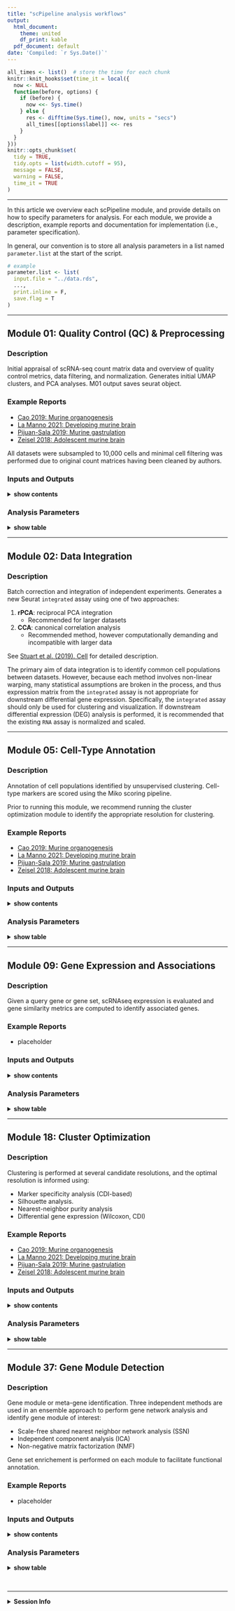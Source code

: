 ```yaml
---
title: "scPipeline analysis workflows"
output:
  html_document:
    theme: united
    df_print: kable
  pdf_document: default
date: 'Compiled: `r Sys.Date()`'
---
```


```r
all_times <- list()  # store the time for each chunk
knitr::knit_hooks$set(time_it = local({
  now <- NULL
  function(before, options) {
    if (before) {
      now <<- Sys.time()
    } else {
      res <- difftime(Sys.time(), now, units = "secs")
      all_times[[options$label]] <<- res
    }
  }
}))
knitr::opts_chunk$set(
  tidy = TRUE,
  tidy.opts = list(width.cutoff = 95),
  message = FALSE,
  warning = FALSE,
  time_it = TRUE
)
```

---

In this article we overview each scPipeline module, and provide details on how to specify parameters for analysis. For each module, we provide a description, example reports and documentation for implementation (i.e., parameter specification). 

In general, our convention is to store all analysis parameters in a list named `parameter.list` at the start of the script.

```r
# example
parameter.list <- list(
  input.file = "../data.rds",
  ...,
  print.inline = F,
  save.flag = T
)
```

---

## Module 01: Quality Control (QC) & Preprocessing

### Description
Initial appraisal of scRNA-seq count matrix data and overview of quality control metrics, data filtering, and normalization.  Generates initial UMAP clusters, and PCA analyses. M01 output saves seurat object. 

### Example Reports

- [Cao 2019: Murine organogenesis](Reports/M01_QC_demo_cao2019_10000cells_240122.html)
- [La Manno 2021: Developing murine brain](Reports/M01_QC_demo_manno_10000cells_240122.html)
- [Pijuan-Sala 2019: Murine gastrulation](Reports/M01_QC_demo_ps_10000cells_240122.html) 
- [Zeisel 2018: Adolescent murine brain](Reports/M01_QC_demo_zeisel_10000cells_240122.html)
    
All datasets were subsampled to 10,000 cells and minimal cell filtering was performed due to original count matrices having been cleaned by authors. 

### Inputs and Outputs

<details><summary>**show contents**</summary>

<u>Inputs</u>

Any of the following data formats is expected as an input:

- **Seurat object**: must contain RNA assay with gene x cell count matrix
- **Cell Ranger output**: folder must contain `barcodes.tsv`, `genes.tsv`, `matrix.mtx`
- **gene x cell count matrix**

<u>Outputs</u>

- **Seurat object** (.Rdata file)
- **Analysis report** (.HTML file)

</details>

### Analysis Parameters

 <details><summary>**show table**</summary>

Parameter |Description |Argument
--| ---------- | ------
**input.object** | path to seurat object | character
**input.cell_ranger** | path to folder containing cell ranger output | character
**input.matrix** | path gene x cell count matrix (.tsv, .csv format) | character
**save.flag** | save Seurat object from current analysis | logical
**output.object.directory** | path to folder in which to save Seurat object | character
**output.object.file** | name of file to which Seurat object is saved. Must have ".Rdata" suffix (e.g., 'object.Rdata') | character
**subsample.n** | value specifying how many cells to sub sample. Set to NA if none. | numeric
**cluster.resolution** | value of the resolution parameter passed to `Seurat::FindClusters(...)`. Use a value above (below) 1.0 if you want to obtain a larger (smaller) number of communities. Default is 1. | numeric
**gene.upperlimit** | Upper limit of genes per cell. Value between [0, Inf], but more than `gene.lowerlimit`. Any cells exceeding this threshold are filtered out. Default is 9000. | numeric
**gene.lowerlimit** | Lower limit of genes per cell. Value between [0, Inf], but less than `gene.upperlimit`. Any cells below this threshold are filtered out. Default is 200. | numeric
**mt.upperlimit** | Upper limit of mitochondrial content per cell. Value between [0, 100]. Cells exceeding this threshold are filtered out. Default is 10. | numeric
**unmatched.rate.filter.flag** | Logical specifying whether to filtered cells using unmatched rates. Default is TRUE. 
**vars2regress** | Variables to regress out during scaling step. Default is 'percent.mt'. | vector of character(s)
**correct.artifact** | identify artifact cells and omit from dimensional reduction. Default is TRUE. | logical 
**feature.select.method** | Feature selection method for dimensional reduction.| - hvg (default): highly-variable genes <br>- deviance
**scale.method** | Expression scaling method. | - sct (default): SCTransform residuals <br>- null_residuals
**pca.method** | principal component analysis method. | - pca (default) <br>- glmpca
**pca.component.select.method** | method for selecting number of principal components for clustering and UMAP embedding. | - cum_var (default) <br>- elbow
**pca.var.threshold** | value between [0, 1] specifying cumulative variance explained by pca. Ignored if `pca.component.select.method` is not 'cum_var'. | numeric 
**conserve.memory** | If TRUE, the residual matrix for all genes computed using SCTransform is never created in full; useful for large data sets, but will take longer to run. Default is FALSE | logical 
**species.filter.flag** | Logical specifying whether to filter species. Default is FALSE. | logical 
**species.include** | Specify which species to retain in analysis. Ignored if `species.filter.flag` is FALSE | - Hs: human <br>- Mm: murine
**nworkers** | Number of workers used for parallel implementation of SCTransform. Default is 1. | numeric
**save.pdf** | Logical specifying whether to save figures and tables in separate directory. | logical
**print.inline** | print figures after each code chunk. Recommended if running script chunk-by-chunk. Default is FALSE. | logical
**developer** | Developer mode. Default is FALSE. | logical

</details>

---

## Module 02: Data Integration

### Description
Batch correction and integration of independent experiments. Generates a new Seurat `integrated` assay using one of two approaches:

1. **rPCA**: reciprocal PCA integration 
    * Recommended for larger datasets
2. **CCA**: canonical correlation analysis
    * Recommended method, however computationally demanding and incompatible with larger data

See [Stuart et al. (2019). Cell](https://www.cell.com/cell/fulltext/S0092-8674(19)30559-8) for detailed description. 

The primary aim of data integration is to identify common cell populations between datasets. However, because each method involves non-linear warping, many statistical assumptions are broken in the process, and thus expression matrix from the `integrated` assay is not appropriate for downstream differential gene expression. Specifically, the `integrated` assay should only be used for clustering and visualization. If downstream differential expression (DEG) analysis is performed, it is recommended that the existing `RNA` assay is normalized and scaled. 

---

## Module 05: Cell-Type Annotation

### Description
Annotation of cell populations identified by unsupervised clustering. Cell-type markers are scored using the Miko scoring pipeline. 

Prior to running this module, we recommend running the cluster optimization module to identify the appropriate resolution for clustering. 

### Example Reports

- [Cao 2019: Murine organogenesis](Reports/M05_CellAnnotation_demo_cao2019_10000cells_240122.html)
- [La Manno 2021: Developing murine brain](Reports/M05_CellAnnotation_demo_manno_10000cells_240122.html)
- [Pijuan-Sala 2019: Murine gastrulation](Reports/M05_CellAnnotation_demo_ps_10000cells_240122.html) 
- [Zeisel 2018: Adolescent murine brain](Reports/M05_CellAnnotation_demo_zeisel_10000cells_240122.html)

### Inputs and Outputs

<details><summary>**show contents**</summary>

<u>Inputs</u>

- **Seurat object** (.Rds or .RData file)

<u>Outputs</u>

- **Analysis report** (.HTML file)

</details>

### Analysis Parameters

 <details>
  <summary>**show table**</summary>

Parameter |Description |Argument
--| ---------- | ------
**input.file** | path to seurat object | character
**external.markers** | cell-type markers used for annotation | named list; names are cell-types, entries are genes. <br>E.g., list(cell_A = c("gene1", "gene2", "gene3"), cell_B = c("gene4", "gene5", "gene6"))
**internal.markers** | name of scMiko internal gene set(s). Run `names(geneSets)` for list of available gene sets. | character
**marker.filter** | filter marker sets using `grepl` pattern matching. E.g., Manno2021 for all La Manno 2021 atlas-derived markers in `Cell_Catalogy` stored in scMiko `geneSets`. | character
**coherence.threshold** | value of minimum gene set coherence. Gene sets with coherence scores below this threshold are disqualified from consideration. Value must be between [0,1]. Default is 0.8. | numeric
**p.threshold** | p-value significance threshold. Value between [0,1]. Default is 0.05. | numeric
**frequent.filter.threshold** | path to seurat object | character
**filter.frequent.fliers** | path to seurat object | character
**min.representation** | minimum fraction of genes required for gene set consideration. If fraction of genes present in seurat object is below this threshold, gene set is disqualified. Value between [0,1]. Default is 0.5. | numeric
**cluster.resolution** | value of the resolution parameter passed to `Seurat::FindClusters(...)`. Use a value above (below) 1.0 if you want to obtain a larger (smaller) number of communities. Default is 1. | numeric
**fdr.correction** | apply Benjamini & Hochberg correction | logical
**clean.clusters** | filter cells that exceed 3 median absolute deviations from cluster center in UMAP coordinate space. Default is FALSE. | logical
**max.cells** | max number of cells used in Miko scoring pipeline. Default is 20000. | numeric
**subsample_factor** | value specifying fraction of cells to sub sample. Value between [0,1] | numeric
**min.geneset.size** | maximal gene set size. Default is 200. | numeric
**max.geneset.size** | minimal gene set size. Default is 3. | numeric
**pathway.db** | database used for functional annotation of gene sets |- GO <br>- Bader
**n.workers** | number of workers used for parallel implementation. Default is `parallel::detectCores()`. | numeric
**save.pdf** | save figures and tables. | logical
**show.top.n.gene.panels** | max number of gene sets per cluster to show in report. Default is 5 | numeric
**max.gene.panels.allowed** | max number of overall gene sets to show in report. Default is 75 | numeric
**print.inline** | print figures after each code chunk. Recommended if running script chunk-by-chunk. Default is FALSE. | logical
**update.log** | update analysis log. Ignored if developer = F. | logical
**rprofile.dir** | look for input file in path specified in .Rprofile. Default is FALSE. | logical
**developer** | Developer mode. Default is FALSE. | logical

</details>

---

## Module 09: Gene Expression and Associations

### Description
Given a query gene or gene set, scRNAseq expression is evaluated and gene similarity metrics are computed to identify associated genes. 

### Example Reports

- placeholder

### Inputs and Outputs

<details><summary>**show contents**</summary>

<u>Inputs</u>

- **Seurat object** (.Rds or .RData file)

<u>Outputs</u>

- **Analysis report** (.HTML file)

</details>

### Analysis Parameters

 <details>
  <summary>**show table**</summary>

Parameter |Description |Argument
--| ---------- | ------
**input.file** | path to seurat object | character
**features** | features used for analysis. <br>If `feature.format` = 1, `features` must be vector of features present in seurat object (e.g., c("PRRX1", "TCF4")). <br>If `feature.format` = 2, `features` must be name of column spreadsheet containing features (e.g., "HALLMARK_genes"). <br>If `feature.format` = 3, `features` argument is ignored.
**feature.format** | format of features provided by user. | - 0: user-provided genes <br>- 1: features are stored in spreadsheet. <br>- 2: discovery mode. 
**feature.csv.path** | Path to spreadsheet containing features. Required if using `feature.format` = 1. For intended use, features in spreadsheet must be organized in columns that can be referenced by the column header using the `features` argument. | character
**discovery.method** | Differential expression algorithm used in discovery mode (`feature.format` = 2) | - Wilcoxon: Identifies DEGs using Wilcoxon Rank Sum test genes <br>- CDI: Identifies DEGs using co-dependency test <br>- Gini: Identifies group-specific features using gini inequality index 
**discovery.pct.min** | Features that are expressed below this value are omitted from differential expression analysis.  Range between [0,1], 0.1 is recommended. Required only if `feature.format` = 2.  | numeric
**discovery.group.by** | Name of object meta data field to group cells by when performing differential expression. E.g., "seurat_clusters". Required only if `feature.format` = 2.  | character
**discovery.top.n** | path to seurat object | character
**discovery.max.n** | minimum fraction of genes required for gene set consideration. If fraction of genes present in seurat object is below this threshold, gene set is disqualified. Value between [0,1]. Default is 0.5. | numeric
**as.module** | aggregate features into single meta-program. Default is FALSE. | logical
**cor.method** | feature association method | - pearson: Pearson correlation  <br>- spearman: Spearman correlation  <br>- rho_p: Proportionality constant <br>- cdi: co-dependency index
**cor.top.n** | Number of top associated features to show. 70 is recommended. | numeric
**cor.which.data** | aslot to use for feature association analysis. "data" is recommended. | - data  <br>- scale
**cor.min.expr** | Features that are expressed below this value are omitted from feature association analysis. Range between [0,1], 0.025-0.1 is recommended. | numeric
**general.cluster.resolution** | Value of the resolution parameter, use a value above 1.0 if you want to obtain a larger number of communities. | numeric
**general.subsample.factor** | Value between [0,1] specifying fraction of cells to subsample. Use 1 for no subsampling.  | numeric
**general.subset** | Subset Seurat object according to specified meta data field. Only specified meta data entries are retained, while remaining of data is omitted. Set as "no.subset" for not subsetting. | data frame specifying which field (`df$field`) to subset on, and which field entries to retain (`df$subgroups`)
**general.clean.clusters** | omit cells exceeding 3 median absolute deviations from cluster center in UMAP coordinate space. | logical
**general.save.pdf** | save figures and tables | logical
**general.print.inline** | print figures after each code chunk. Recommended if running script chunk-by-chunk. Default is FALSE. | logical
**general.rprofile.dir** | look for input file in path specified in .Rprofile. Default is FALSE. | logical
**general.barcode.recode** | Named list where names are new labels, and entries are old labels. If is provided for old labels, treated as wild card. e.g. list(in.vitro = c("invitro), in.vivo = NA). See `scMiko::recordBarcode(...)` for details. | Named list where names are new labels, and entries are old labels. 
**expression.do.hex** | show UMAP expression using schex. Default is FALSE | logical
**n.workers** | number of workers used for parallel implementation. Set to 1 for non-parallel run. | numeric
**developer** | Developer mode. Default is FALSE. | logical

</details>

---

## Module 18: Cluster Optimization

### Description

Clustering is performed at several candidate resolutions, and the optimal resolution is informed using:

- Marker specificity analysis (CDI-based)
- Silhouette analysis.
- Nearest-neighbor purity analysis
- Differential gene expression (Wilcoxon, CDI)

### Example Reports

- [Cao 2019: Murine organogenesis](Reports/M18_ClusterOptimization_cao2019_10000cells_240122.html)
- [La Manno 2021: Developing murine brain](Reports/M18_ClusterOptimization_manno_10000cells_240122.html)
- [Pijuan-Sala 2019: Murine gastrulation](Reports/M18_ClusterOptimization_ps_10000cells_240122.html) 
- [Zeisel 2018: Adolescent murine brain](Reports/M18_ClusterOptimization_zeisel_10000cells_240122.html)

### Inputs and Outputs

<details><summary>**show contents**</summary>

<u>Inputs</u>

- **Seurat object** (.Rds or .RData file)

<u>Outputs</u>

- **Analysis report** (.HTML file)

</details>

### Analysis Parameters

 <details>
  <summary>**show table**</summary>

Parameter |Description |Argument
--| ---------- | ------
**input.file** | path to seurat object | character
**cluster.resolution** | range of resolution values used for evaluating candidate cluster configurations. Recommended = c(0.05, 0.1, 0.2, 0.3, 0.4, 0.5,  0.75,  1, 1.25, 1.5, 1.75, 2, 3) | vector of numeric(s)
**lfc.threshold** | log-fold change threshold used in differential-expression analysis. 0.5 is recommended. | numeric 
**fdr.threshold** | fdr-value significance threshold. Value between [0,1]. Default is 0.05.  | numeric
**group.singletons** | Group singletons into nearest cluster. If FALSE, assign all singletons to a "singleton" group. For certain difficult-to-cluster data sets, `group.singletons` = FALSE may yield faster results. Default is FALSE | logical
**print.inline** | print figures after each code chunk. Recommended if running script chunk-by-chunk. Default is FALSE. | logical
**subsample_factor** | Value between [0,1] specifying fraction of cells to subsample. Use 1 for no subsampling.  | numeric
**subsample_n** | value specifying how many cells to sub sample. Set to NA if none. | numeric
**n.workers** | number of workers used for parallel implementation. `parallel::detectCores()` is recommended. | numeric
**only.pos** | only included genes with logFC > 0. Default is TRUE. | logical
**save.pdf** | save figures and tables | logical
**update.log** | update analysis log. Ignored if developer = F. | logical
**rprofile.dir** | look for input file in path specified in .Rprofile. Default is FALSE. | logical
**developer** |Developer mode. Default is FALSE. | logical

</details>

---

## Module 37: Gene Module Detection

### Description

Gene module or meta-gene identification. Three independent methods are used in an ensemble approach to perform gene network analysis and identify gene module of interest:

- Scale-free shared nearest neighbor network analysis (SSN)
- Independent component analysis (ICA)
- Non-negative matrix factorization (NMF)

Gene set enrichement is performed on each module to facilitate functional annotation. 

### Example Reports

- placeholder

### Inputs and Outputs

<details><summary>**show contents**</summary>

<u>Inputs</u>

- **Seurat object** (.Rds or .RData file)

<u>Outputs</u>

- **Analysis report** (.HTML file)

</details>

### Analysis Parameters

 <!-- expr, hvg, deviance (Default is expr) -->
 
 <details>
  <summary>**show table**</summary>
  
Parameter |Description |Argument
--| ---------- | ------
**input.file** | path to seurat object | character
**cluster.resolution** | Value of the resolution parameter, use a value above 1.0 if you want to obtain a larger number of communities. | numeric
**subsample_factor** | Value between [0,1] specifying fraction of cells to subsample. Use 1 for no subsampling.  | numeric
**subsample_n** | value specifying how many cells to sub sample. Set to NA if none. | numeric
**subset.data** | Subset Seurat object according to specified meta data field. Only specified meta data entries are retained, while remaining of data is omitted. Set as "no.subset" for not subsetting. | data frame specifying which field (`df$field`) to subset on, and which field entries to retain (`df$subgroups`)
**batch.feature** | meta data field to use for batch correction (set to NA if unspecified) | character
**feature.selection.method** | method used to select features for module detection analysis. | - expr: expression-based criterion <br>- hvg: highly-variable genes <br>- deviance: deviance-based criterion
**max.features** | max number of features to include in module detection analysis (NA if unspecified)
**min.pct** | minimal feature expression (applicable only if `select.method` = "expr"). Value between [0,1], use 0.1 for large network and 0.5 for small network. | numeric
**data.type** | Data representation used for module detection | - pearson: based on SCTransform (recommended) <br>- deviance: based on multinomial null model
**purity.optimization.step.size** | value of step size used for optimizing module purity. 0.5 recommended. | numeric
**pathway.db** | database used for functional annotation of gene sets |- GO <br>- Bader
**filter.parameters** | specify which clusters to include or omit | named list with 2 sets of entries; 'include' entries specify which clusters to retain; 'omit' entries specify which clusters to omit. <br>E.g., list(include = c(0,1,2), omit = c(3,4,5))
**general.weight.by.var** | Weight feature embeddings by the variance of each PC. Default is FALSE. | logical
**general.pca.cum.sum** | cumulative variance explained by PCs used for SSN analysis. Value between (0,1], 0.9 is recommended. | numeric
**general.umap.knn** | number of neighboring points used in local approximations of manifold structure. Larger values will result in more global structure being preserved at the loss of detailed local structure. In general this parameter should often be in the range 5 to 50. | numeric
**general.cluster.purity** | target purity of network modules. Value between [0,1], 0.8 is recommended. | logical
**general.scale.free.topology** | apply scale-free transform to shared nearest neighbor graph. Default is TRUE. | logical
**general.ica** | perform independent component analysis (ICA). | logical
**general.nmf** | perform non-negative matrix factorization (NMF). | logical
**general.nmf.k** | number of latent factors to compute with NMF. Can be a range of values (e.g., c(5, 10, 15)) | vector of numeric(s)
**general.robust.pca** | use robust PCA for dimensional reduction (*warning*: computationally intensive) | logical
**n.workers** | number of workers used for parallel implementations. | numeric
**print.inline** | print figures after each code chunk. Recommended if running script chunk-by-chunk. Default is FALSE. | logical
**save.pdf** | save figures and tables | logical
**update.log** | update analysis log. Ignored if developer = F. | logical
**rprofile.dir** | look for input file in path specified in .Rprofile. Default is FALSE. | logical
**developer** |Developer mode. Default is FALSE. | logical

</details>
\

---

<details>
  <summary>**Session Info**</summary>
```r
sessionInfo()
```
</details>
